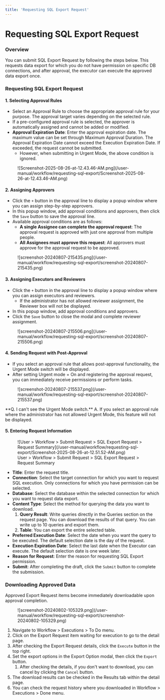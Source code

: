 ```yaml
---
title: 'Requesting SQL Export Request'
---
```



# Requesting SQL Export Request

### Overview

You can submit SQL Export Request by following the steps below. This requests data export for which you do not have permission on specific DB connections, and after approval, the executor can execute the approved data export once.

### Requesting SQL Export Request

#### 1. Selecting Approval Rules

* Select an Approval Rule to choose the appropriate approval rule for your purpose. The approval target varies depending on the selected rule.
* If a pre-configured approval rule is selected, the approver is automatically assigned and cannot be added or modified.
* **Approval Expiration Date**: Enter the approval expiration date. The maximum value can be set through Maximum Approval Duration. The Approval Expiration Date cannot exceed the Execution Expiration Date. If exceeded, the request cannot be submitted.
    * However, when submitting in Urgent Mode, the above condition is ignored.

<figure data-layout="center" data-align="center">
![Screenshot-2025-08-26-at-12.43.46-AM.png](/user-manual/workflow/requesting-sql-export/Screenshot-2025-08-26-at-12.43.46-AM.png)
</figure>

#### 2. Assigning Approvers

* Click the `+` button in the approval line to display a popup window where you can assign step-by-step approvers.
* In this popup window, add approval conditions and approvers, then click the `Save` button to save the approval line.
* Available approval conditions are as follows:
    * **A single Assignee can complete the approval request**: The approval request is approved with just one approval from multiple people.
    * **All Assignees must approve this request**: All approvers must approve for the approval request to be approved.

<figure data-layout="center" data-align="center">
![screenshot-20240807-215435.png](/user-manual/workflow/requesting-sql-export/screenshot-20240807-215435.png)
</figure>

#### 3. Assigning Executors and Reviewers

* Click the `+` button in the approval line to display a popup window where you can assign executors and reviewers.
    * If the administrator has not allowed reviewer assignment, the Reviewer box will not be displayed.
* In this popup window, add approval conditions and approvers.
* Click the `Save` button to close the modal and complete reviewer assignment.

<figure data-layout="center" data-align="center">
![screenshot-20240807-215506.png](/user-manual/workflow/requesting-sql-export/screenshot-20240807-215506.png)
</figure>

#### 4. Sending Request with Post-Approval

* If you select an approval rule that allows post-approval functionality, the Urgent Mode switch will be displayed.
* After setting Urgent mode = On and registering the approval request, you can immediately receive permissions or perform tasks.

<figure data-layout="center" data-align="center">
![screenshot-20240807-215537.png](/user-manual/workflow/requesting-sql-export/screenshot-20240807-215537.png)
</figure>

<Callout type="important">
**Q. I can't see the Urgent Mode switch.**
A. If you select an approval rule where the administrator has not allowed Urgent Mode, this feature will not be displayed.
</Callout>

#### 5. Entering Request Information

<figure data-layout="center" data-align="center">
![User &gt; Workflow &gt; Submit Request &gt; SQL Export Request &gt; Request Summary](/user-manual/workflow/requesting-sql-export/Screenshot-2025-08-26-at-12.51.52-AM.png)
<figcaption>
User &gt; Workflow &gt; Submit Request &gt; SQL Export Request &gt; Request Summary
</figcaption>
</figure>

* **Title**: Enter the request title.
* **Connection**: Select the target connection for which you want to request SQL execution. Only connections for which you have permission can be selected.
* **Database**: Select the database within the selected connection for which you want to request data export.
* **Content Type**: Select the method for querying the data you want to download.
    1. **Query Result**: Write queries directly in the Queries section on the request page. You can download the results of that query. You can write up to 10 queries and export them.
    2. **Table**: You can export the entire selected table.
* **Preferred Execution Date**: Select the date when you want the query to be executed. The default selection date is the day of the request.
* **Execution Expiration Date**: Select the last date when the Executor can execute. The default selection date is one week later.
* **Reason for Request**: Enter the reason for requesting SQL Export permission.
* **Submit**: After completing the draft, click the `Submit` button to complete the submission.

### Downloading Approved Data

Approved Export Request items become immediately downloadable upon approval completion.

<figure data-layout="center" data-align="center">
![screenshot-20240802-105329.png](/user-manual/workflow/requesting-sql-export/screenshot-20240802-105329.png)
</figure>

1. Navigate to Workflow &gt; Executions &gt; To Do menu.
2. Click on the Export Request item waiting for execution to go to the detail page.
3. After checking the Export Request details, click the `Execute` button in the top right.
4. Set the export options in the Export Option modal, then click the `Export` button.
    1. After checking the details, if you don't want to download, you can cancel by clicking the `Cancel` button.
5. The download results can be checked in the Results tab within the detail page.
6. You can check the request history where you downloaded in Workflow &gt; Executions &gt; Done menu.

